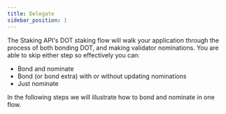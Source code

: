 ```yaml
---
title: Delegate
sidebar_position: 1
---
```


The Staking API's DOT staking flow will walk your application through the process of both bonding DOT, and making validator nominations. You are able to skip either step so effectively you can:

- Bond and nominate
- Bond (or bond extra) with or without updating nominations
- Just nominate

In the following steps we will illustrate how to bond and nominate in one flow.
